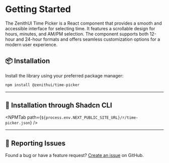 
# Getting Started

The ZenithUI Time Picker is a React component that provides a smooth and accessible interface for selecting time. It features a scrollable design for hours, minutes, and AM/PM selection. The component supports both 12-hour and 24-hour formats and offers seamless customization options for a modern user experience.

## 📦 Installation

Install the library using your preferred package manager:

```sh npm2yarn copy
npm install @zenithui/time-picker
```

---

## 🚀 Installation through Shadcn CLI

<NPMTab path={`${process.env.NEXT_PUBLIC_SITE_URL}/r/time-picker.json`} />

---

## 🐛 Reporting Issues

Found a bug or have a feature request? [Create an issue](https://github.com/ChanduBobbili/ZenithUi/issues) on GitHub.

